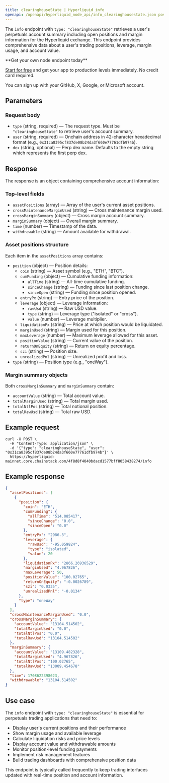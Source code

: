 ```yaml
---
title: clearinghouseState | Hyperliquid info
openapi: /openapi/hyperliquid_node_api/info_clearinghousestate.json post /4f8d8f4040bdacd1577bff8058438274/info
---
```


The `info` endpoint with `type: "clearinghouseState"` retrieves a user's perpetuals account summary including open positions and margin information for the Hyperliquid exchange. This endpoint provides comprehensive data about a user's trading positions, leverage, margin usage, and account value.

<Check>
**Get your own node endpoint today**

[Start for free](https://console.chainstack.com/) and get your app to production levels immediately. No credit card required.

You can sign up with your GitHub, X, Google, or Microsoft account.
</Check>

## Parameters

### Request body

* `type` (string, required) — The request type. Must be `"clearinghouseState"` to retrieve user's account summary.
* `user` (string, required) — Onchain address in 42-character hexadecimal format (e.g., `0x31ca8395cf837de08b24da3f660e77761dfb974b`).
* `dex` (string, optional) — Perp dex name. Defaults to the empty string which represents the first perp dex.

## Response

The response is an object containing comprehensive account information:

### Top-level fields

* `assetPositions` (array) — Array of the user's current asset positions.
* `crossMaintenanceMarginUsed` (string) — Cross maintenance margin used.
* `crossMarginSummary` (object) — Cross margin account summary.
* `marginSummary` (object) — Overall margin summary.
* `time` (number) — Timestamp of the data.
* `withdrawable` (string) — Amount available for withdrawal.

### Asset positions structure

Each item in the `assetPositions` array contains:

* `position` (object) — Position details:
  * `coin` (string) — Asset symbol (e.g., "ETH", "BTC").
  * `cumFunding` (object) — Cumulative funding information:
    * `allTime` (string) — All-time cumulative funding.
    * `sinceChange` (string) — Funding since last position change.
    * `sinceOpen` (string) — Funding since position opened.
  * `entryPx` (string) — Entry price of the position.
  * `leverage` (object) — Leverage information:
    * `rawUsd` (string) — Raw USD value.
    * `type` (string) — Leverage type ("isolated" or "cross").
    * `value` (number) — Leverage multiplier.
  * `liquidationPx` (string) — Price at which position would be liquidated.
  * `marginUsed` (string) — Margin used for this position.
  * `maxLeverage` (number) — Maximum leverage allowed for this asset.
  * `positionValue` (string) — Current value of the position.
  * `returnOnEquity` (string) — Return on equity percentage.
  * `szi` (string) — Position size.
  * `unrealizedPnl` (string) — Unrealized profit and loss.
* `type` (string) — Position type (e.g., "oneWay").

### Margin summary objects

Both `crossMarginSummary` and `marginSummary` contain:

* `accountValue` (string) — Total account value.
* `totalMarginUsed` (string) — Total margin used.
* `totalNtlPos` (string) — Total notional position.
* `totalRawUsd` (string) — Total raw USD.

## Example request

```shell Shell
curl -X POST \
  -H "Content-Type: application/json" \
  -d '{"type": "clearinghouseState", "user": "0x31ca8395cf837de08b24da3f660e77761dfb974b"}' \
  https://hyperliquid-mainnet.core.chainstack.com/4f8d8f4040bdacd1577bff8058438274/info
```

## Example response

```json
{
  "assetPositions": [
    {
      "position": {
        "coin": "ETH",
        "cumFunding": {
          "allTime": "514.085417",
          "sinceChange": "0.0",
          "sinceOpen": "0.0"
        },
        "entryPx": "2986.3",
        "leverage": {
          "rawUsd": "-95.059824",
          "type": "isolated",
          "value": 20
        },
        "liquidationPx": "2866.26936529",
        "marginUsed": "4.967826",
        "maxLeverage": 50,
        "positionValue": "100.02765",
        "returnOnEquity": "-0.0026789",
        "szi": "0.0335",
        "unrealizedPnl": "-0.0134"
      },
      "type": "oneWay"
    }
  ],
  "crossMaintenanceMarginUsed": "0.0",
  "crossMarginSummary": {
    "accountValue": "13104.514502",
    "totalMarginUsed": "0.0",
    "totalNtlPos": "0.0",
    "totalRawUsd": "13104.514502"
  },
  "marginSummary": {
    "accountValue": "13109.482328",
    "totalMarginUsed": "4.967826",
    "totalNtlPos": "100.02765",
    "totalRawUsd": "13009.454678"
  },
  "time": 1708622398623,
  "withdrawable": "13104.514502"
}
```

## Use case

The `info` endpoint with `type: "clearinghouseState"` is essential for perpetuals trading applications that need to:

* Display user's current positions and their performance
* Show margin usage and available leverage
* Calculate liquidation risks and price levels
* Display account value and withdrawable amounts
* Monitor position-level funding payments
* Implement risk management features
* Build trading dashboards with comprehensive position data

This endpoint is typically called frequently to keep trading interfaces updated with real-time position and account information.
